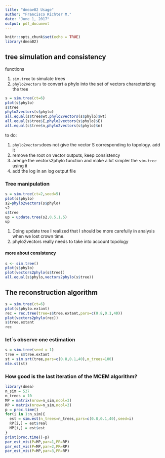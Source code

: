 ```yaml
---
title: "dmeav02 Usage"
author: "Francisco Richter M."
date: "June 1, 2017"
output: pdf_document
---
```


```r
knitr::opts_chunk$set(echo = TRUE)
library(dmea02)
```


## tree simulation and consistency 

functions

1. ```sim.tree``` to simulate trees
2. ```phylo2vectors``` to convert a phylo into the set of vectors characterizing the tree

```r
s = sim.tree(ct=6)
plot(s$phylo)
s$tree
phylo2vectors(s$phylo)
all.equal(s$tree$wt,phylo2vectors(s$phylo)$wt)
all.equal(s$tree$E,phylo2vectors(s$phylo)$E)
all.equal(s$tree$n,phylo2vectors(s$phylo)$n)
```


to do: 

1. ```phylo2vectors```does not give the vector S corresponding to topology. add it
2. remove the root on vector outputs, keep consistency 
3. arenge the vectors2phylo function and make a lot simpler the ```sim.tree``` using it
4. add the log in an log output file

### Tree manipulation

```r
s = sim.tree(ct=2,seed=5)
plot(s$phylo)
s2=phylo2vectors(s$phylo)
s2
s$tree
up = update.tree(s2,0.5,1.5)
up
```

1. Doing update tree I realized that I should be more carefully in analysis when we lost crown time.
2. phylo2vectors really needs to take into account topology


#### more about consistency

```r
s <- sim.tree()
plot(s$phylo)
plot(vectors2phylo(s$tree))
all.equal(s$phylo,vectors2phylo(s$tree))
```

## The reconstruction algorithm

```r
s = sim.tree(ct=6)
plot(s$phylo.extant)
rec = rec.tree(tree=s$tree.extant,pars=c(0.8,0.1,40))
plot(vectors2phylo(rec))
s$tree.extant
rec
```

### let´s observe one estimation
```r
s = sim.tree(seed = 1)
tree = s$tree.extant
st = sim.srt(tree,pars=c(0.8,0.1,40),n_trees=100)
mle.st(st)

```


### How good is the last iteration of the MCEM algorithm?

```r
library(dmea)
n_sim = 537
n_trees = 10
MP = matrix(nrow=n_sim,ncol=3)
RP = matrix(nrow=n_sim,ncol=3)
p = proc.time()
for(i in 1:n_sim){
  est = sim.est(n_trees=n_trees,pars=c(0.8,0.1,40),seed=i)
  RP[i,] = est$real
  MP[i,] = est$est
}
print(proc.time()-p)
par_est_vis(P=MP,par=1,PR=RP)
par_est_vis(P=MP,par=2,PR=RP)
par_est_vis(P=MP,par=3,PR=RP)
```
